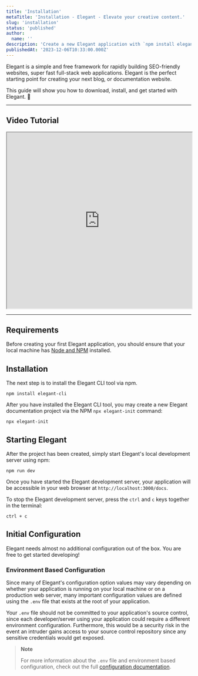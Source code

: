 ```yaml
---
title: 'Installation'
metaTitle: 'Installation - Elegant - Elevate your creative content.'
slug: 'installation'
status: 'published'
author:
  name: ''
description: 'Create a new Elegant application with `npm install elegant-cli`.'
publishedAt: '2023-12-06T10:33:00.000Z'
---
```


Elegant is a simple and free framework for rapidly building SEO-friendly websites, super fast full-stack web applications. Elegant is the perfect starting point for creating your next blog, or documentation website.

This guide will show you how to download, install, and get started with Elegant. 🚀 

---

## Video Tutorial

<div data-youtube-video=""><script type="application/ld+json">{"@context":"https://schema.org","@type":"VideoObject","name":"How to get started with Elegant.","description":"A detailed guide on how to get started with Elegant.","contentUrl":"https://youtu.be/bS66QUBKljM","embedUrl":"https://www.youtube.com/embed/bS66QUBKljM","uploadDate":"2023-05-29T08:00:00+08:00","thumbnailUrl":["https://img.youtube.com/vi/bS66QUBKljM/0.jpg"]}</script><iframe width="100%" height="480" allowfullscreen="true" autoplay="false" disablekbcontrols="false" enableiframeapi="false" endtime="0" ivloadpolicy="0" loop="false" modestbranding="false" origin="" playlist="" src="https://www.youtube.com/embed/bS66QUBKljM" start="0"></iframe></div>

---

## Requirements

Before creating your first Elegant application, you should ensure that your local machine has [Node and NPM](https://nodejs.org) installed.

## Installation

The next step is to install the Elegant CLI tool via npm.

```nothing
npm install elegant-cli
```

After you have installed the Elegant CLI tool, you may create a new Elegant documentation project via the NPM `npx elegant-init` command:

```nothing
npx elegant-init
```

## Starting Elegant

After the project has been created, simply start Elegant's local development server using npm:

```nothing
npm run dev
```

Once you have started the Elegant development server, your application will be accessible in your web browser at `http://localhost:3000/docs`.

To stop the Elegant development server, press the `ctrl` and `c` keys together in the terminal:

```nothing
ctrl + c
```

## Initial Configuration

Elegant needs almost no additional configuration out of the box. You are free to get started developing!

### Environment Based Configuration

Since many of Elegant's configuration option values may vary depending on whether your application is running on your local machine or on a production web server, many important configuration values are defined using the `.env` file that exists at the root of your application.

Your `.env` file should not be committed to your application's source control, since each developer/server using your application could require a different environment configuration. Furthermore, this would be a security risk in the event an intruder gains access to your source control repository since any sensitive credentials would get exposed.

> **Note**<br>
> 
> For more information about the `.env` file and environment based configuration, check out the full [configuration documentation](/docs/configuration#environment-configuration).

